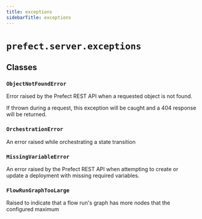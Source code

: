 ```yaml
---
title: exceptions
sidebarTitle: exceptions
---
```


# `prefect.server.exceptions`

## Classes

### `ObjectNotFoundError` <sup><a href="https://github.com/prefecthq/prefect/blob/main/src/prefect/server/exceptions.py#L4"><Icon icon="github" size="14" /></a></sup>


Error raised by the Prefect REST API when a requested object is not found.

If thrown during a request, this exception will be caught and
a 404 response will be returned.


### `OrchestrationError` <sup><a href="https://github.com/prefecthq/prefect/blob/main/src/prefect/server/exceptions.py#L13"><Icon icon="github" size="14" /></a></sup>


An error raised while orchestrating a state transition


### `MissingVariableError` <sup><a href="https://github.com/prefecthq/prefect/blob/main/src/prefect/server/exceptions.py#L17"><Icon icon="github" size="14" /></a></sup>


An error raised by the Prefect REST API when attempting to create or update a
deployment with missing required variables.


### `FlowRunGraphTooLarge` <sup><a href="https://github.com/prefecthq/prefect/blob/main/src/prefect/server/exceptions.py#L23"><Icon icon="github" size="14" /></a></sup>


Raised to indicate that a flow run's graph has more nodes that the configured
maximum

